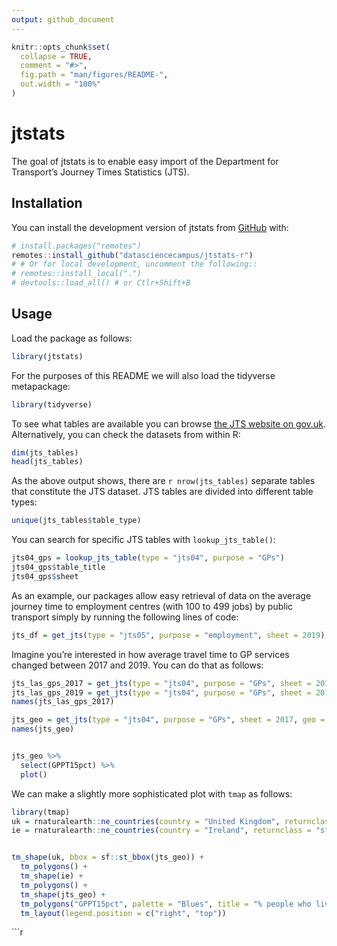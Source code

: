 ```yaml
---
output: github_document
---
```


<!-- badges: start -->
<!-- [![R-CMD-check](https://github.com/datasciencecampus/jtstats-r/actions/workflows/R-CMD-check.yaml/badge.svg)](https://github.com/datasciencecampus/jtstats-r/actions/workflows/R-CMD-check.yaml) -->
<!-- badges: end -->

<!-- README.md is generated from README.Rmd. Please edit that file -->

```r
knitr::opts_chunk$set(
  collapse = TRUE,
  comment = "#>",
  fig.path = "man/figures/README-",
  out.width = "100%"
)
```

# jtstats

<!-- badges: start -->
<!-- badges: end -->

The goal of jtstats is to enable easy import of the Department for Transport's Journey Times Statistics (JTS).

## Installation

You can install the development version of jtstats from [GitHub](https://github.com/) with:

``` r
# install.packages("remotes")
remotes::install_github("datasciencecampus/jtstats-r")
# # Or for local development, uncomment the following::
# remotes::install_local(".")
# devtools::load_all() # or Ctlr+Shift+B
```

## Usage

Load the package as follows:

```r
library(jtstats)
```

For the purposes of this README we will also load the tidyverse metapackage:

```r
library(tidyverse)
```


To see what tables are available you can browse [the JTS website on gov.uk](https://www.gov.uk/government/statistical-data-sets/journey-time-statistics-data-tables-jts).
Alternatively, you can check the datasets from within R:

```r
dim(jts_tables)
head(jts_tables)
```

As the above output shows, there are `r nrow(jts_tables)` separate tables that constitute the JTS dataset.
JTS tables are divided into different table types:

```r
unique(jts_tables$table_type)
```

You can search for specific JTS tables with `lookup_jts_table()`:

```r
jts04_gps = lookup_jts_table(type = "jts04", purpose = "GPs")
jts04_gps$table_title
jts04_gps$sheet
```

As an example, our packages allow easy retrieval of data on the average journey time to employment centres (with 100 to 499 jobs) by public transport simply by running the following lines of code:

```r
jts_df = get_jts(type = "jts05", purpose = "employment", sheet = 2019)
```


Imagine you're interested in how average travel time to GP services changed between 2017 and 2019.
You can do that as follows:

```r
jts_las_gps_2017 = get_jts(type = "jts04", purpose = "GPs", sheet = 2017)
jts_las_gps_2019 = get_jts(type = "jts04", purpose = "GPs", sheet = 2019)
names(jts_las_gps_2017)
```

```r
jts_geo = get_jts(type = "jts04", purpose = "GPs", sheet = 2017, geo = TRUE)
names(jts_geo)


jts_geo %>% 
  select(GPPT15pct) %>% 
  plot()
```

We can make a slightly more sophisticated plot with `tmap` as follows:

```r
library(tmap)
uk = rnaturalearth::ne_countries(country = "United Kingdom", returnclass = "sf", scale = "medium")
ie = rnaturalearth::ne_countries(country = "Ireland", returnclass = "sf", scale = "medium")


tm_shape(uk, bbox = sf::st_bbox(jts_geo)) +
  tm_polygons() +
  tm_shape(ie) +
  tm_polygons() +
  tm_shape(jts_geo) +
  tm_polygons("GPPT15pct", palette = "Blues", title = "% people who live\nwithin 15 minutes\nof GP by public transport") +
  tm_layout(legend.position = c("right", "top"))
```

```r
